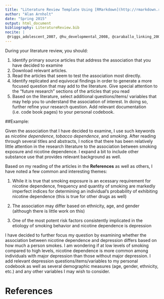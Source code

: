 ```yaml
---
title: "Literature Review Template Using [RMarkdown](http://rmarkdown.rstudio.com) and [Zotero](www.zotero.org)"
author: "Alan Arnholt"
date: "Spring 2015"
output: html_document
bibliography: LiteratureReview.bib
nocite: | 
 @riggs_adolescent_2007, @hu_developmental_2008, @caraballo_linking_2009, @rose_nicotine_2010, @van_de_ven_patterns_2010, @chen_relationships_1997, @dierker_association_2007, @dierker_importance_2008
---
```


During your literature review, you should:

1. Identify primary source articles that address the association that you have decided to examine
2. Download relevant articles.
3. Read the articles that seem to test the association most directly.
4. Identify replicated and equivocal findings in order to generate a more focused question that may add to the literature. Give special attention to the “future research” sections of the articles that you read
5. Based on the literature, select additional questions/items/ variables that may help you to understand the association of interest. In doing so, further refine your research question. Add relevant documentation (i.e. code book pages) to your personal codebook.

##Example:

Given the association that I have decided to examine, I use such keywords as _nicotine dependence_, _tobacco dependence_, and _smoking_. After reading through several titles and abstracts, I notice that there has been relatively little attention in the research literature to the association between smoking exposure and nicotine dependence. I expand a bit to include other substance use that provides relevant background as well.

Based on my reading of the articles in the **References** as well as others, I have noted a few common and interesting themes:

1. While it is true that smoking exposure is an ecessary requirement for nicotine dependence, frequency and quantity of smoking are markedly imperfect indices for determining an individual’s probability of exhibiting nicotine dependence (this is true for other drugs as well)

2. The association may differ based on ethnicity, age, and gender (although there is little work on this)

3. One of the most potent risk factors consistently implicated in the etiology of smoking behavior and nicotine dependence is depression


I have decided to further focus my question by examining whether the association between nicotine dependence and depression differs based on how much a person smokes. I am wondering if at low levels of smoking compared to high levels, nicotine dependence is more common among individuals with major depression than those without major depression.  I add relevant depression questions/items/variables to my personal codebook as well as several demographic measures (age, gender, ethnicity, etc.) and any other variables I may wish to consider.


# References
